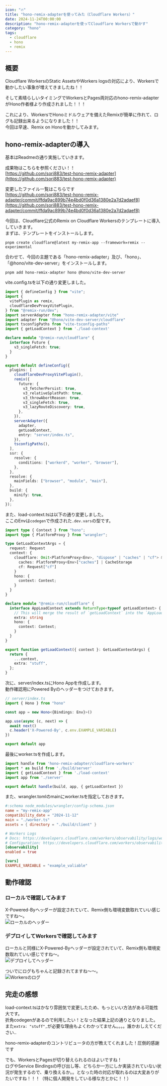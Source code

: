 ```yaml
---
icon: "🔥"
title: "hono-remix-adapterを使ってみた（Cloudflare Workers）"
date: 2024-11-24T00:00:00
description: "hono-remix-adapterを使ってCloudflare Workersで動かす"
category: "hono"
tags:
  - cloudflare
  - hono
  - remix
---
```

## 概要
Cloudflare WorkersのStatic AssetsやWorkers logsの対応により、Workersで動かしたい事象が増えてきましたね！！  
<ExLinkCard url="https://developers.cloudflare.com/workers/static-assets/" />
<ExLinkCard url="https://developers.cloudflare.com/workers/observability/logs/workers-logs/" />

そして素晴らしいタイミングでWorkersとPages両対応のhono-remix-adapterがHono作者様より作成されました！！！  
<ExLinkCard url="https://github.com/yusukebe/hono-remix-adapter" />

これにより、WorkersでHonoミドルウェアを備えたRemixが簡単に作れて、ログも記録出来るようになりました！！  
今回は早速、Remix on Honoを動かしてみます。  


## hono-remix-adapterの導入
基本はReadmeの通り実施していきます。  

成果物はこちらを参照ください！！  
[https://github.com/sori883/test-hono-remix-adapter](https://github.com/sori883/test-hono-remix-adapter)  

変更したファイル一覧はこちらです  
[https://github.com/sori883/test-hono-remix-adapter/commit/ffda9ac899b74e4bd0f0d36a1380e2a7d2adaef8](https://github.com/sori883/test-hono-remix-adapter/commit/ffda9ac899b74e4bd0f0d36a1380e2a7d2adaef8)  

今回は、Cloudflare公式のRemix on Cloudflare Workersのテンプレートに導入していきます。  
まずは、テンプレートをインストールします。  
```
pnpm create cloudflare@latest my-remix-app --framework=remix --experimental
```

合わせて、今回の主題である「hono-remix-adapter」及び、「hono」、「@hono/vite-dev-server」をインストールします。  
```
pnpm add hono-remix-adapter hono @hono/vite-dev-server
```

vite.config.tsを以下の通り変更しました。  
```ts
import { defineConfig } from "vite";
import {
  vitePlugin as remix,
  cloudflareDevProxyVitePlugin,
} from "@remix-run/dev";
import serverAdapter from "hono-remix-adapter/vite"
import adapter from "@hono/vite-dev-server/cloudflare"
import tsconfigPaths from "vite-tsconfig-paths"
import { getLoadContext } from './load-context'

declare module "@remix-run/cloudflare" {
  interface Future {
    v3_singleFetch: true;
  }
}

export default defineConfig({
  plugins: [
    cloudflareDevProxyVitePlugin(),
    remix({
      future: {
        v3_fetcherPersist: true,
        v3_relativeSplatPath: true,
        v3_throwAbortReason: true,
        v3_singleFetch: true,
        v3_lazyRouteDiscovery: true,
      },
    }),
    serverAdapter({
      adapter,
      getLoadContext,
      entry: "server/index.ts",
    }),
    tsconfigPaths(),
  ],
  ssr: {
    resolve: {
      conditions: ["workerd", "worker", "browser"],
    },
  },
  resolve: {
    mainFields: ["browser", "module", "main"],
  },
  build: {
    minify: true,
  },
});

```

また、load-context.tsは以下の通り変更しました。  
ここのEnvは`codegen`で作成された`.dev.vars`の型です。  
```ts
import type { Context } from "hono";
import type { PlatformProxy } from "wrangler";

type GetLoadContextArgs = {
  request: Request
  context: {
    cloudflare: Omit<PlatformProxy<Env>, "dispose" | "caches" | "cf"> & {
      caches: PlatformProxy<Env>["caches"] | CacheStorage
      cf: Request["cf"]
    }
    hono: {
      context: Context;
    }
  }
}

declare module "@remix-run/cloudflare" {
  interface AppLoadContext extends ReturnType<typeof getLoadContext> {
    // This will merge the result of `getLoadContext` into the `AppLoadContext`
    extra: string
    hono: {
      context: Context;
    }
  }
}

export function getLoadContext({ context }: GetLoadContextArgs) {
  return {
    ...context,
    extra: "stuff",
  };
}
```

次に、server/index.tsにHono Appを作成します。  
動作確認用にPowered Byのヘッダーをつけておきます。   
```ts
// server/index.ts
import { Hono } from "hono"

const app = new Hono<{Bindings: Env}>()

app.use(async (c, next) => {
  await next()
  c.header('X-Powered-By', c.env.EXAMPLE_VARIABLE)
})

export default app
```


最後にworker.tsを作成します。  
```ts
import handle from 'hono-remix-adapter/cloudflare-workers'
import * as build from './build/server'
import { getLoadContext } from './load-context'
import app from './server'

export default handle(build, app, { getLoadContext })
```

また、wrangler.tomlのmainにworker.tsを指定しておきます。  
```toml
#:schema node_modules/wrangler/config-schema.json
name = "my-remix-app"
compatibility_date = "2024-11-12"
main = "./worker.ts"
assets = { directory = "./build/client" }

# Workers Logs
# Docs: https://developers.cloudflare.com/workers/observability/logs/workers-logs/
# Configuration: https://developers.cloudflare.com/workers/observability/logs/workers-logs/#enable-workers-logs
[observability]
enabled = true

[vars]
EXAMPLE_VARIABLE = "example_valiable"
```

## 動作確認
### ローカルで確認してみます
X-Powered-Byヘッダーが設定されていて、Remix側も環境変数取れていい感じですね～。  
![ローカルのヘッダー](./local_header.webp)

### デプロイしてWorkersで確認してみます
ローカルと同様にX-Powered-Byヘッダーが設定されていて、Remix側も環境変数取れていい感じですね～。  
![デプロイしてヘッダー](./deploy_header.webp)

ついでにログもちゃんと記録されてますね～～。  
![Workersのログ](./deploy_log.webp)


## 完走の感想
load-context.tsはかなり雰囲気で変更したため、もっといい方法がある可能性大です。  
折角codegenがあるので利用したい！となった結果上記の通りとなりました。  
また`extra: "stuff",`が必要な理由もよくわかってません。。。。誰かおしえてください..  


hono-remix-adapterのコントリビュータの方が教えてくれました！圧倒的感謝です  

<Twitter url="https://x.com/const_myself/status/1861056753288597664?s=46" />


でも、WorkersとPagesが切り替えられるのはよいですね！  
ログやService Bindingsの呼び出し等、どちらか一方にしか実装されていない状況が発生するので、乗り換えるか。。となった時の対応が取れるのは大変ありがたいですね！！！（特に個人開発をしている様な方とかに！！）  
